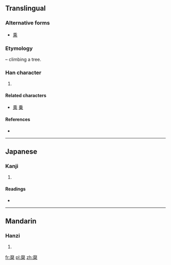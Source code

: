{{also|乘|乗}}
==Translingual==

===Alternative forms===
* [[乘]]

===Etymology===
{{Han compound|亠|舛|t2=feet|木|t3=tree|ls=p}} – climbing a tree.

===Han character===
{{Han char|rn=75|rad=木|as=08|sn=12|four=|canj=卜弓手木 (YNQD)}}

# {{defn|Han|sort=木08}}

====Related characters====
* [[乘]] [[乗]]

====References====
* {{Han ref|kx=0536.030|dkj=15016|dj=0923.180|hdz=21237.020|uh=6909|ud=26889}}

----

==Japanese==

===Kanji===
{{ja-kanji|grade=|rs=木08}}

# {{defn|Japanese|sort=木08}}

====Readings====
* {{ja-readings|on=[[じょう]] (jō)|kun=[[のおる]] (nooru), [[のおせる]] (nooseru)}}

----

==Mandarin==

===Hanzi===
{{cmn-hanzi|pin=[[chéng]] ([[cheng2]])|wg=ch'eng<sup>2</sup>}}

# {{defn|Mandarin|sort=木08}}

[[fr:椉]]
[[pl:椉]]
[[zh:椉]]